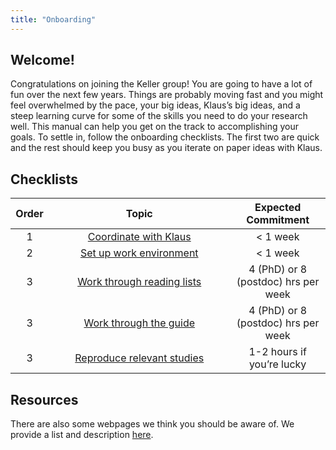 ```yaml
---
title: "Onboarding"
---
```


## Welcome!
Congratulations on joining the Keller group! You are going to have a lot of fun over the next few years. Things are probably moving fast and you might feel overwhelmed by the pace, your big ideas, Klaus's big ideas, and a steep learning curve for some of the skills you need to do your research well. This manual can help you get on the track to accomplishing your goals. To settle in, follow the onboarding checklists. The first two are quick and the rest should keep you busy as you iterate on paper ideas with Klaus. 

## Checklists

| Order          | Topic                                                                | Expected Commitment                 |
|:-------------: |:--------------------------------------------------------------------:|:-----------------------------------:|
| 1              | [Coordinate with Klaus](../checklists.qmd){#coordinate}      | &lt; 1 week                         |
| 2              | [Set up work environment](../checklists.qmd){#setup}         | &lt; 1 week                         |
| 3              | [Work through reading lists](../materials//reading-list.qmd)                | 4 (PhD) or 8 (postdoc) hrs per week |
| 3              | [Work through the guide](../guide/index.qmd)                         | 4 (PhD) or 8 (postdoc) hrs per week |
| 3              | [Reproduce relevant studies](../materials/reproduce-repos.qmd)         | 1-2 hours if you're lucky           |

## Resources
There are also some webpages we think you should be aware of. We provide a list and description [here](../resources.qmd). 
